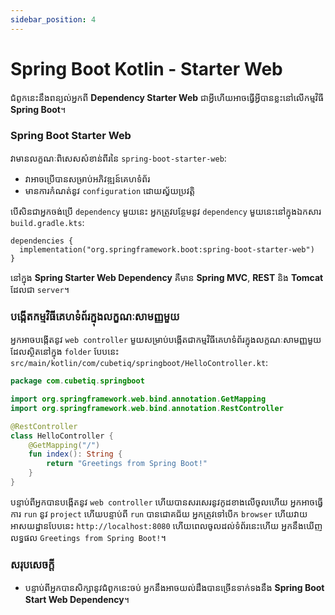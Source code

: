 ```yaml
---
sidebar_position: 4
---
```


# Spring Boot Kotlin - Starter Web

ជំពូកនេះនឹងពន្យល់អ្នកពី **Dependency Starter Web** ជាអ្វីហើយអាចធ្វើអ្វីបានខ្លះនៅលើកម្មវិធី **Spring Boot**។

### Spring Boot Starter Web

វាមានលក្ខណៈពិសេសសំខាន់ពីរនៃ `spring-boot-starter-web`:
- វាអាចប្រើបានសម្រាប់អភិវឌ្ឍន៍គេហទំព័រ
- មានការកំណត់នូវ `configuration` ដោយស្វ័យប្រវត្តិ

បើសិនជាអ្នកចង់ប្រើ `dependency` មួយនេះ អ្នកត្រូវបន្ថែមនូវ `dependency` មួយនេះនៅក្នុងឯកសារ `build.gradle.kts`:

```shell
dependencies {
  implementation("org.springframework.boot:spring-boot-starter-web")
}
```

នៅក្នុង **Spring Starter Web Dependency** គឺមាន **Spring MVC**, **REST** និង **Tomcat** ដែលជា `server`។

### បង្កើតកម្មវិធីគេហទំព័រក្នុងលក្ខណៈសាមញ្ញមួយ

អ្នកអាចបង្កើតនូវ `web controller` មួយសម្រាប់បង្កើតជាកម្មវិធីគេហទំព័រក្នុងលក្ខណៈសាមញ្ញមួយ ដែលស្ថិតនៅក្នុង `folder` បែបនេះ `src/main/kotlin/com/cubetiq/springboot/HelloController.kt`:

```kotlin 
package com.cubetiq.springboot

import org.springframework.web.bind.annotation.GetMapping
import org.springframework.web.bind.annotation.RestController

@RestController
class HelloController {
    @GetMapping("/")
    fun index(): String {
        return "Greetings from Spring Boot!"
    }
}
```

បន្ទាប់ពីអ្នកបានបង្កើតនូវ `web controller` ហើយបានសរសេរនូវកូដខាងលើចូលហើយ អ្នកអាចធ្វើការ `run` នូវ `project` ហើយបន្ទាប់ពី `run` បានជោគជ័យ អ្នកត្រូវទៅបើក `browser` ហើយវាយអាសយដ្ឋានបែបនេះ `http://localhost:8080` ហើយពេលចូលដល់ទំព័រនេះហើយ អ្នកនឹងឃើញលទ្ធផល `Greetings from Spring Boot!`។

### សរុបសេចក្តី

- បន្ទាប់ពីអ្នកបានសិក្សានូវជំពូកនេះចប់ អ្នកនឹងអាចយល់ដឹងបានច្រើនទាក់ទងនឹង **Spring Boot Start Web Dependency**។